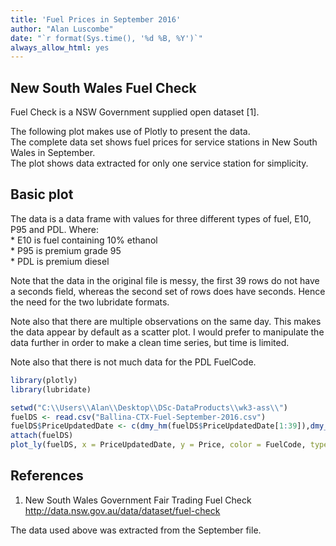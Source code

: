 ```yaml
---
title: 'Fuel Prices in September 2016'
author: "Alan Luscombe"
date: "`r format(Sys.time(), '%d %B, %Y')`"
always_allow_html: yes
---
```

## New South Wales Fuel Check

Fuel Check is a NSW Government supplied open dataset [1].

The following plot makes use of Plotly to present the data.  
The complete data set shows fuel prices for service stations in New South Wales in September.  
The plot shows data extracted for only one service station for simplicity.  


## Basic plot

The data is a data frame with values for three different types of fuel, E10, P95 and PDL.
Where:  
* E10 is fuel containing 10% ethanol  
* P95 is premium grade 95  
* PDL is premium diesel  

Note that the data in the original file is messy, the first 39 rows do not have a seconds field, whereas the second set of rows does have seconds. Hence the need for the two lubridate formats.

Note also that there are multiple observations on the same day.  This makes the data appear by default as a scatter plot.  I would prefer to manipulate the data further in order to make a clean time series, but time is limited.

Note also that there is not much data for the PDL FuelCode.

```r
library(plotly)
library(lubridate)

setwd("C:\\Users\\Alan\\Desktop\\DSc-DataProducts\\wk3-ass\\")
fuelDS <- read.csv("Ballina-CTX-Fuel-September-2016.csv")
fuelDS$PriceUpdatedDate <- c(dmy_hm(fuelDS$PriceUpdatedDate[1:39]),dmy_hms(fuelDS$PriceUpdatedDate[40:91]))
attach(fuelDS)
plot_ly(fuelDS, x = PriceUpdatedDate, y = Price, color = FuelCode, type = "scatter")
```

## References
1. New South Wales Government Fair Trading Fuel Check
[http://data.nsw.gov.au/data/dataset/fuel-check](http://data.nsw.gov.au/data/dataset/fuel-check)

The data used above was extracted from the September file.